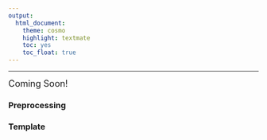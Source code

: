 ```yaml
---
output:
  html_document:
    theme: cosmo
    highlight: textmate
    toc: yes
    toc_float: true
---
```


---

 <font size="4"> Coming Soon! </font>




### **Preprocessing**



### **Template**
